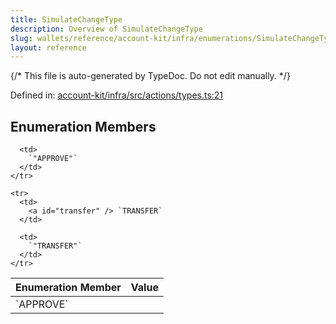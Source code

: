 ```yaml
---
title: SimulateChangeType
description: Overview of SimulateChangeType
slug: wallets/reference/account-kit/infra/enumerations/SimulateChangeType
layout: reference
---
```


{/* This file is auto-generated by TypeDoc. Do not edit manually. */}

Defined in: [account-kit/infra/src/actions/types.ts:21](https://github.com/alchemyplatform/aa-sdk/blob/ad165355d980f9a16dd388088895bfc851df8656/account-kit/infra/src/actions/types.ts#L21)

## Enumeration Members

<table>
  <thead>
    <tr>
      <th align="left">Enumeration Member</th>
      <th align="left">Value</th>
    </tr>
  </thead>

  <tbody>
    <tr>
      <td>
        <a id="approve" /> `APPROVE`
      </td>

      <td>
        `"APPROVE"`
      </td>
    </tr>

    <tr>
      <td>
        <a id="transfer" /> `TRANSFER`
      </td>

      <td>
        `"TRANSFER"`
      </td>
    </tr>

  </tbody>
</table>

